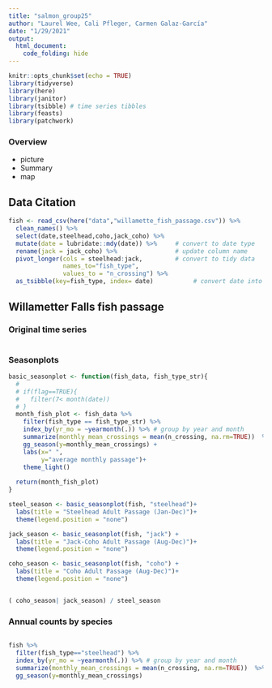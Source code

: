 ```yaml
---
title: "salmon_group25"
author: "Laurel Wee, Cali Pfleger, Carmen Galaz-García"
date: "1/29/2021"
output: 
  html_document:
    code_folding: hide
---
```


```r
knitr::opts_chunk$set(echo = TRUE)
library(tidyverse)
library(here)
library(janitor)
library(tsibble) # time series tibbles
library(feasts)
library(patchwork)
```

### Overview

- picture
- Summary
- map

## Data Citation

```r
fish <- read_csv(here("data","willamette_fish_passage.csv")) %>% 
  clean_names() %>% 
  select(date,steelhead,coho,jack_coho) %>% 
  mutate(date = lubridate::mdy(date)) %>%     # convert to date type
  rename(jack = jack_coho) %>%                # update column name
  pivot_longer(cols = steelhead:jack,         # convert to tidy data
               names_to="fish_type", 
               values_to = "n_crossing") %>% 
  as_tsibble(key=fish_type, index= date)           # convert date into tsibble
```


## Willametter Falls fish passage {.tabset}


### Original time series
```r

```

### Seasonplots
```r

basic_seasonplot <- function(fish_data, fish_type_str){
  # 
  # if(flag==TRUE){
  #   filter(7< month(date))
  # }
  month_fish_plot <- fish_data %>% 
    filter(fish_type == fish_type_str) %>%  
    index_by(yr_mo = ~yearmonth(.)) %>% # group by year and month
    summarize(monthly_mean_crossings = mean(n_crossing, na.rm=TRUE))  %>% 
    gg_season(y=monthly_mean_crossings) +
    labs(x=" ",
         y="average monthly passage")+
    theme_light()
  
  return(month_fish_plot)
}

steel_season <- basic_seasonplot(fish, "steelhead")+
  labs(title = "Steelhead Adult Passage (Jan-Dec)")+
  theme(legend.position = "none")

jack_season <- basic_seasonplot(fish, "jack") +
  labs(title = "Jack-Coho Adult Passage (Aug-Dec)")+
  theme(legend.position = "none")

coho_season <- basic_seasonplot(fish, "coho") +
  labs(title = "Coho Adult Passage (Aug-Dec)")+
  theme(legend.position = "none")


( coho_season| jack_season) / steel_season
```

### Annual counts by species
```r

```

```r

fish %>% 
  filter(fish_type=="steelhead") %>% 
  index_by(yr_mo = ~yearmonth(.)) %>% # group by year and month
  summarize(monthly_mean_crossings = mean(n_crossing, na.rm=TRUE))  %>% 
  gg_season(y=monthly_mean_crossings)
```

